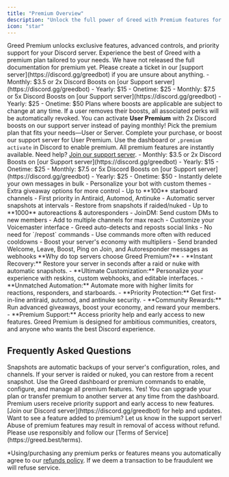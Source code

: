 ```yaml
---
title: "Premium Overview"
description: "Unlock the full power of Greed with Premium features for your server."
icon: "star"
---
```


<Info>
Greed Premium unlocks exclusive features, advanced controls, and priority support for your Discord server. Experience the best of Greed with a premium plan tailored to your needs.
</Info>
<Info>
We have not released the full documentation for premium yet. Please create a ticket in our [support server](https://discord.gg/greedbot) if you are unsure about anything.
</Info>

<CardGroup cols={2}>
  <Card title="User Premium" icon="user">
    - Monthly: $3.5 or 2x Discord Boosts on [our Support server](https://discord.gg/greedbot)
    - Yearly: $15 
    - Onetime: $25
  </Card>
  <Card title="Server Premium" icon="server">
    - Monthly: $7.5 or 5x Discord Boosts on [our Support server](https://discord.gg/greedbot)
    - Yearly: $25  
    - Onetime: $50
  </Card>
</CardGroup>
<Warning>
Plans where boosts are applicable are subject to change at any time. If a user removes their boosts, all associated perks will be automatically revoked.
</Warning>
<Tip>
You can activate <b>User Premium</b> with 2x Discord boosts on our support server instead of paying monthly!
</Tip>

<Steps>
  <Step title="Choose Your Plan">
    Pick the premium plan that fits your needs—User or Server.
  </Step>
  <Step title="Purchase or Boost">
    Complete your purchase, or boost our support server for User Premium.
  </Step>
  <Step title="Activate Premium">
    Use the dashboard or <code>,premium activate</code> in Discord to enable premium.
  </Step>
  <Step title="Enjoy Features">
    All premium features are instantly available. Need help? <a href="https://discord.gg/greedbot">Join our support server</a>.
  </Step>
</Steps>

<Tabs>
  <Tab title="Plans & Activation">
    <CardGroup cols={2}>
      <Card title="User Premium" icon="user">
        - Monthly: $3.5 or 2x Discord Boosts on [our Support server](https://discord.gg/greedbot)
        - Yearly: $15 
        - Onetime: $25
      </Card>
      <Card title="Server Premium" icon="server">
        - Monthly: $7.5 or 5x Discord Boosts on [our Support server](https://discord.gg/greedbot)
        - Yearly: $25  
        - Onetime: $50
      </Card>
    </CardGroup>
  </Tab>
  <Tab title="Feature Highlights">
    <CardGroup cols={2}>
      <Card title="Self Purge & Reskin" icon="eraser">
        - Instantly delete your own messages in bulk
        - Personalize your bot with custom themes
      </Card>
      <Card title="Giveaway & Starboard Power" icon="gift">
        - Extra giveaway options for more control
        - Up to **100** starboard channels
      </Card>
      <Card title="Advanced Security" icon="shield">
        - First priority in Antiraid, Automod, Antinuke
        - Automatic server snapshots at intervals
        - Restore from snapshots if raided/nuked
      </Card>
      <Card title="Automation Limits" icon="zap">
        - Up to **1000** autoreactions & autoresponders
        - JoinDM: Send custom DMs to new members
      </Card>
      <Card title="Autobanners & Autopfp" icon="image">
        - Add to multiple channels for max reach
      </Card>
      <Card title="Editable Voicemaster" icon="audio-lines">
        - Customize your Voicemaster interface
      </Card>
      <Card title="Social Reposters" icon="share-2">
        - Greed auto-detects and reposts social links
        - No need for `/repost` commands
      </Card>
      <Card title="Decreased Cooldowns" icon="clock">
        - Use commands more often with reduced cooldowns
      </Card>
      <Card title="Economy Multipliers" icon="trending-up">
        - Boost your server's economy with multipliers
      </Card>
      <Card title="Custom Webhook Embeds" icon="webhook">
        - Send branded Welcome, Leave, Boost, Ping on Join, and Autoresponder messages as webhooks
      </Card>
    </CardGroup>
  </Tab>
  <Tab title="Why Choose Premium?">
    <Check>
    **Why do top servers choose Greed Premium?**
    </Check>
    - **Instant Recovery:** Restore your server in seconds after a raid or nuke with automatic snapshots.
    - **Ultimate Customization:** Personalize your experience with reskins, custom webhooks, and editable interfaces.
    - **Unmatched Automation:** Automate more with higher limits for reactions, responders, and starboards.
    - **Priority Protection:** Get first-in-line antiraid, automod, and antinuke security.
    - **Community Rewards:** Run advanced giveaways, boost your economy, and reward your members.
    - **Premium Support:** Access priority help and early access to new features.
    <Info>
    Greed Premium is designed for ambitious communities, creators, and anyone who wants the best Discord experience.
    </Info>
  </Tab>
</Tabs>

## Frequently Asked Questions

<AccordionGroup>
  <Accordion title="What is a server snapshot?">
    Snapshots are automatic backups of your server's configuration, roles, and channels. If your server is raided or nuked, you can restore from a recent snapshot.
  </Accordion>
  <Accordion title="How do I manage premium features?">
    Use the Greed dashboard or premium commands to enable, configure, and manage all premium features.
  </Accordion>
  <Accordion title="Can I upgrade or transfer my premium?">
    Yes! You can upgrade your plan or transfer premium to another server at any time from the dashboard.
  </Accordion>
  <Accordion title="What support do I get?">
    Premium users receive priority support and early access to new features. [Join our Discord server](https://discord.gg/greedbot) for help and updates.
  </Accordion>
</AccordionGroup>

<Note>
Want to see a feature added to premium? Let us know in the support server!
</Note>

<Warning>
Abuse of premium features may result in removal of access without refund. Please use responsibly and follow our [Terms of Service](https://greed.best/terms).
</Warning>

*Using/purchasing any premium perks or features means you automatically agree to our [refunds policy](https://greed.best/refunds). If we deem a transaction to be fraudulent we will refuse service.
